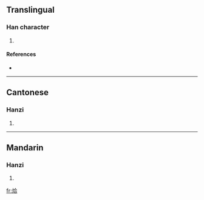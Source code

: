 ==Translingual==

===Han character===
{{Han char|rn=86|rad=火|as=06|sn=10|four=9886<sub>1</sub>|canj=火人一口 (FOMR)}}

# {{defn|Han|sort=火06}}

====References====
* {{Han ref|kx=0670.190|dkj=19015|hdz=32200.130|uh=70DA|ud=28890|bh=D27A|bd=53882}}

----

==Cantonese==

===Hanzi===
{{yue-hanzi|jyut=|y=saap3}}

# {{defn|Cantonese}}

----

==Mandarin==

===Hanzi===
{{cmn-hanzi|pin=[[huǐ]] ([[hui3]]), [[xiá]] ([[xia2]]), [[xuān]] ([[xuan1]])|wg=hui<sup>3</sup>, hsia<sup>2</sup>, hsüan<sup>1</sup>}}

# {{defn|Mandarin}}

[[fr:烚]]